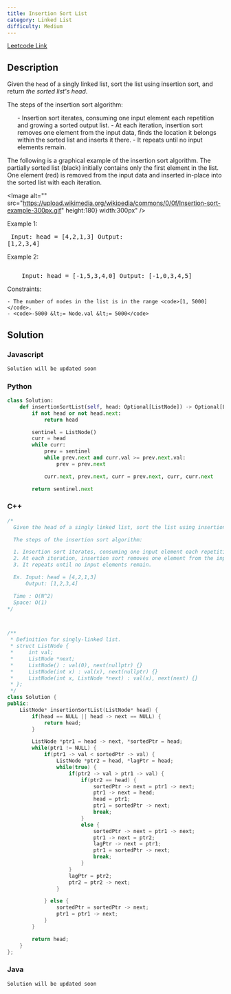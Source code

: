 ```yaml
---
title: Insertion Sort List
category: Linked List
difficulty: Medium
---
```


<Callout>

[Leetcode Link](https://leetcode.com/problems/insertion-sort-list)

</Callout>

## Description

Given the <code>head</code> of a singly linked list, sort the list using insertion sort, and return _the sorted list&#39;s head_.

The steps of the insertion sort algorithm:

<ol>
	- Insertion sort iterates, consuming one input element each repetition and
	growing a sorted output list. - At each iteration, insertion sort removes one
	element from the input data, finds the location it belongs within the sorted
	list and inserts it there. - It repeats until no input elements remain.
</ol>

The following is a graphical example of the insertion sort algorithm. The partially sorted list (black) initially contains only the first element in the list. One element (red) is removed from the input data and inserted in-place into the sorted list with each iteration.

<Image alt="" src="https://upload.wikimedia.org/wikipedia/commons/0/0f/Insertion-sort-example-300px.gif" height:180} width:300px" />
 
Example 1:
<Image alt="" src="https://assets.leetcode.com/uploads/2021/03/04/sort1linked-list.jpg" width={422} height={222} />
<br /><pre className="overflow-x-auto">
Input: head = [4,2,1,3]
Output: [1,2,3,4]
</pre>

Example 2:

<Image
	alt=""
	src="https://assets.leetcode.com/uploads/2021/03/04/sort2linked-list.jpg"
	width={542}
	height={222}
/>
<br />
<pre className="overflow-x-auto">
	Input: head = [-1,5,3,4,0] Output: [-1,0,3,4,5]
</pre>

Constraints:

    - The number of nodes in the list is in the range <code>[1, 5000]</code>.
    - <code>-5000 &lt;= Node.val &lt;= 5000</code>

## Solution

### Javascript

```javascript
Solution will be updated soon
```

### Python

```python
class Solution:
    def insertionSortList(self, head: Optional[ListNode]) -> Optional[ListNode]:
        if not head or not head.next:
            return head

        sentinel = ListNode()
        curr = head
        while curr:
            prev = sentinel
            while prev.next and curr.val >= prev.next.val:
                prev = prev.next

            curr.next, prev.next, curr = prev.next, curr, curr.next

        return sentinel.next

```

### C++

```cpp
/*
  Given the head of a singly linked list, sort the list using insertion sort, and return the sorted list's head.

  The steps of the insertion sort algorithm:

  1. Insertion sort iterates, consuming one input element each repetition and growing a sorted output list.
  2. At each iteration, insertion sort removes one element from the input data, finds the location it belongs within the sorted list and inserts it there.
  3. It repeats until no input elements remain.

  Ex. Input: head = [4,2,1,3]
      Output: [1,2,3,4]

  Time : O(N^2)
  Space: O(1)
*/



/**
 * Definition for singly-linked list.
 * struct ListNode {
 *     int val;
 *     ListNode *next;
 *     ListNode() : val(0), next(nullptr) {}
 *     ListNode(int x) : val(x), next(nullptr) {}
 *     ListNode(int x, ListNode *next) : val(x), next(next) {}
 * };
 */
class Solution {
public:
    ListNode* insertionSortList(ListNode* head) {
        if(head == NULL || head -> next == NULL) {
            return head;
        }

        ListNode *ptr1 = head -> next, *sortedPtr = head;
        while(ptr1 != NULL) {
            if(ptr1 -> val < sortedPtr -> val) {
                ListNode *ptr2 = head, *lagPtr = head;
                while(true) {
                    if(ptr2 -> val > ptr1 -> val) {
                        if(ptr2 == head) {
                            sortedPtr -> next = ptr1 -> next;
                            ptr1 -> next = head;
                            head = ptr1;
                            ptr1 = sortedPtr -> next;
                            break;
                        }
                        else {
                            sortedPtr -> next = ptr1 -> next;
                            ptr1 -> next = ptr2;
                            lagPtr -> next = ptr1;
                            ptr1 = sortedPtr -> next;
                            break;
                        }
                    }
                    lagPtr = ptr2;
                    ptr2 = ptr2 -> next;
                }

            } else {
                sortedPtr = sortedPtr -> next;
                ptr1 = ptr1 -> next;
            }
        }

        return head;
    }
};

```

### Java

```java
Solution will be updated soon
```
